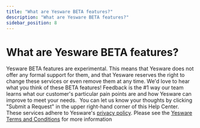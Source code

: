 ```yaml
---
title: "What are Yesware BETA features?"
description: "What are Yesware BETA features?"
sidebar_position: 8
---
```


# What are Yesware BETA features?

Yesware BETA features are experimental. This means that Yesware does not offer any formal support for them, and that Yesware reserves the right to change these services or even remove them at any time. We'd love to hear what you think of these BETA features! Feedback is the #1 way our team learns what our customer's particular pain points are and how Yesware can improve to meet your needs.  You can let us know your thoughts by clicking "Submit a Request" in the upper right-hand corner of this Help Center.
These services adhere to Yesware's [privacy policy](http://www.yesware.com/privacy). Please see the [Yesware Terms and Conditions](http://www.yesware.com/terms) for more information